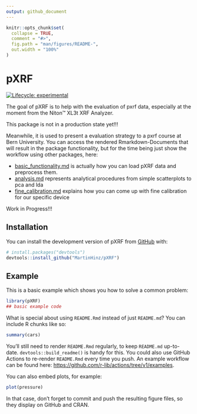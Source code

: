```yaml
---
output: github_document
---
```


<!-- README.md is generated from README.Rmd. Please edit that file -->

```r
knitr::opts_chunk$set(
  collapse = TRUE,
  comment = "#>",
  fig.path = "man/figures/README-",
  out.width = "100%"
)
```

# pXRF

<!-- badges: start -->
[![Lifecycle: experimental](https://img.shields.io/badge/lifecycle-experimental-orange.svg)](https://lifecycle.r-lib.org/articles/stages.html#experimental)
<!-- badges: end -->

The goal of pXRF is to help with the evaluation of pxrf data, especially at the moment from the Niton™ XL3t XRF Analyzer.

This package is not in a production state yet!!!

Meanwhile, it is used to present a evaluation strategy to a pxrf course at Bern University. You can access the rendered Rmarkdown-Documents that will result in the package functionality, but for the time being just show the workflow using other packages, here:

- [basic_functionality.md](vignettes/basic_functionality.md) is actually how you can load pXRF data and preprocess them.
- [analysis.md](vignettes/analysis.md) represents analytical procedures from simple scatterplots to pca and lda
- [fine_calibration.md](vignettes/fine_calibration.md) explains how you can come up with fine calibration for our specific device

Work in Progress!!!

## Installation

You can install the development version of pXRF from [GitHub](https://github.com/) with:

``` r
# install.packages("devtools")
devtools::install_github("MartinHinz/pXRF")
```

## Example

This is a basic example which shows you how to solve a common problem:

```r
library(pXRF)
## basic example code
```

What is special about using `README.Rmd` instead of just `README.md`? You can include R chunks like so:

```r
summary(cars)
```

You'll still need to render `README.Rmd` regularly, to keep `README.md` up-to-date. `devtools::build_readme()` is handy for this. You could also use GitHub Actions to re-render `README.Rmd` every time you push. An example workflow can be found here: <https://github.com/r-lib/actions/tree/v1/examples>.

You can also embed plots, for example:

```r
plot(pressure)
```

In that case, don't forget to commit and push the resulting figure files, so they display on GitHub and CRAN.
